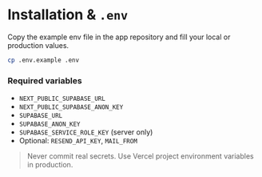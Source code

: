 # Installation & `.env`

Copy the example env file in the app repository and fill your local or production values.

```bash
cp .env.example .env
```

### Required variables
- `NEXT_PUBLIC_SUPABASE_URL`
- `NEXT_PUBLIC_SUPABASE_ANON_KEY`
- `SUPABASE_URL`
- `SUPABASE_ANON_KEY`
- `SUPABASE_SERVICE_ROLE_KEY` (server only)
- Optional: `RESEND_API_KEY`, `MAIL_FROM`

> Never commit real secrets. Use Vercel project environment variables in production.
